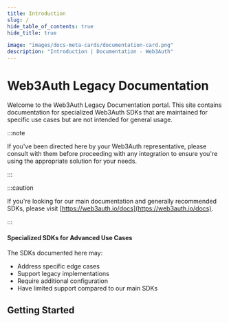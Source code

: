 ```yaml
---
title: Introduction
slug: /
hide_table_of_contents: true
hide_title: true

image: "images/docs-meta-cards/documentation-card.png"
description: "Introduction | Documentation - Web3Auth"
---
```


# Web3Auth Legacy Documentation

Welcome to the Web3Auth Legacy Documentation portal. This site contains documentation for
specialized Web3Auth SDKs that are maintained for specific use cases but are not intended for
general usage.

:::note

If you've been directed here by your Web3Auth representative, please consult with them before
proceeding with any integration to ensure you're using the appropriate solution for your needs.

:::

:::caution

If you're looking for our main documentation and generally recommended SDKs, please visit
[https://web3auth.io/docs](https://web3auth.io/docs).

:::

#### Specialized SDKs for Advanced Use Cases

The SDKs documented here may:

- Address specific edge cases
- Support legacy implementations
- Require additional configuration
- Have limited support compared to our main SDKs

## Getting Started
